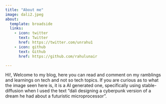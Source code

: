 ```yaml
---
title: "About me"
image: dali2.jpeg
about:
  template: broadside
  links:
    - icon: twitter
      text: Twitter
      href: https://twitter.com/unrahu1
    - icon: github
      text: Github
      href: https://github.com/rahulunair

---
```


Hi!, Welcome to my blog, here you can read and comment on my ramblings and learnings on tech and not so tech topics.
If you are curious as to what the image seen here is, it is a AI generated one, specifically using stable-diffusion when I used the text "dali designing a cyberpunk version of a dream he had about a futuristic microprocessor".
